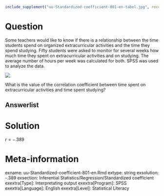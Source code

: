 ```{r, echo = FALSE, results = "hide"}
include_supplement("uu-Standardized-coefficient-801-en-tabel.jpg", recursive = TRUE)
```



Question
========
  
Some teachers would like to know if there is a relationship between the time students spend on organized extracurricular activities and the time they spend studying. Fifty students were asked to monitor for several weeks how much time they spent on extracurricular activities and on studying. The average number of hours per week was calculated for both. SPSS was used to analyze the data. 

![](uu-Standardized-coefficient-801-en-tabel.jpg)

What is the value of the correlation coefficient between time spent on extracurricular activities and time spent studying?
  
Answerlist
----------


Solution
========
  

$r=-.389$


Meta-information
================
exname: uu-Standardized-coefficient-801-en.Rmd
extype: string
exsolution: -.389
exsection: Inferential Statistics/Regression/Standardized coefficient
exextra[Type]: Interpretating output
exextra[Program]: SPSS
exextra[Language]: English
exextra[Level]: Statistical Literacy
